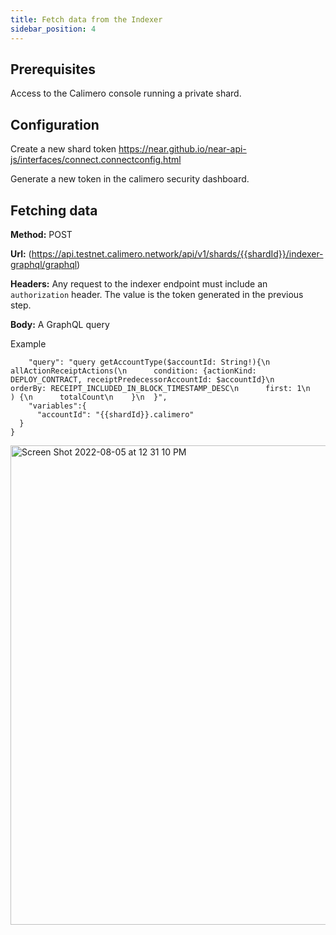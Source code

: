 ```yaml
---
title: Fetch data from the Indexer
sidebar_position: 4
---
```


## Prerequisites
Access to the Calimero console running a private shard.

## Configuration

Create a new shard token
https://near.github.io/near-api-js/interfaces/connect.connectconfig.html

Generate a new token in the calimero security dashboard.

## Fetching data

**Method:** POST

**Url:** (https://api.testnet.calimero.network/api/v1/shards/{{shardId}}/indexer-graphql/graphql)

**Headers:** Any request to the indexer endpoint must include an `authorization` header. The value is the token generated in the previous step.

**Body:** A GraphQL query

Example
```{
    "query": "query getAccountType($accountId: String!){\n    allActionReceiptActions(\n      condition: {actionKind: DEPLOY_CONTRACT, receiptPredecessorAccountId: $accountId}\n      orderBy: RECEIPT_INCLUDED_IN_BLOCK_TIMESTAMP_DESC\n      first: 1\n    ) {\n      totalCount\n    }\n  }",
    "variables":{
      "accountId": "{{shardId}}.calimero"
  }
}
```

<img width="767" alt="Screen Shot 2022-08-05 at 12 31 10 PM" src="https://user-images.githubusercontent.com/2929173/183059329-c3516b05-8926-4851-8482-4085eaba53bf.png">


